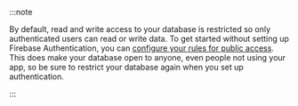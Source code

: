 :::note

By default, read and write access to your database is restricted so only
authenticated users can read or write data. To get started without setting up
Firebase Authentication, you can [configure your rules for public access](https://firebase.google.com/docs/rules/basics#default_rules_locked_mode).
This does make your database open to anyone, even people not using your app, so
be sure to restrict your database again when you set up authentication.

:::